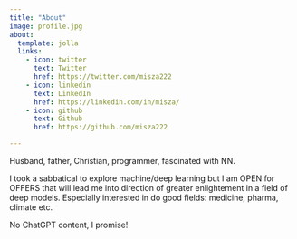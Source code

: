 ```yaml
---
title: "About"
image: profile.jpg
about:
  template: jolla
  links:
    - icon: twitter
      text: Twitter
      href: https://twitter.com/misza222
    - icon: linkedin
      text: LinkedIn
      href: https://linkedin.com/in/misza/
    - icon: github
      text: Github
      href: https://github.com/misza222

---
```


Husband, father, Christian, programmer, fascinated with NN.

I took a sabbatical to explore machine/deep learning but I am OPEN for OFFERS that will lead me into direction of greater enlightement in a field of deep models. Especially interested in do good fields: medicine, pharma, climate etc.

No ChatGPT content, I promise!
